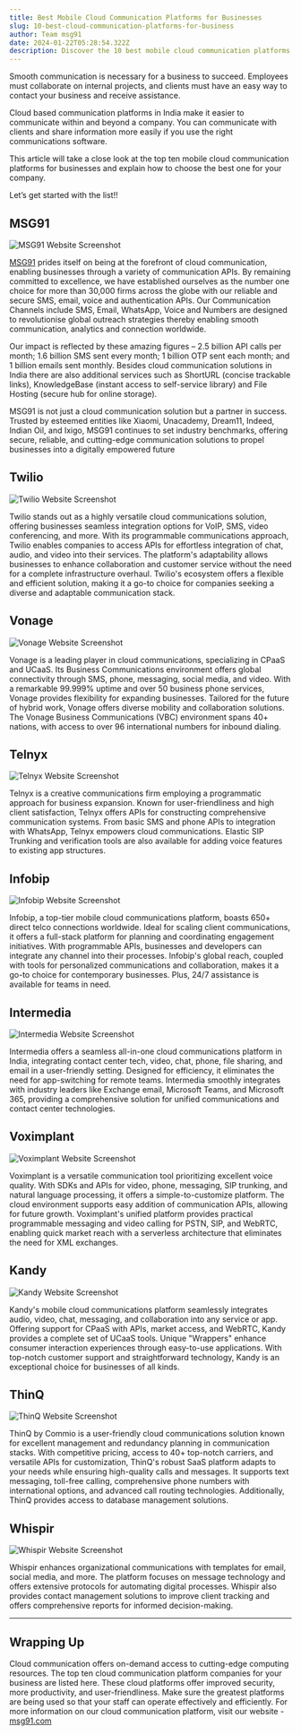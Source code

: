 ```yaml
---
title: Best Mobile Cloud Communication Platforms for Businesses
slug: 10-best-cloud-communication-platforms-for-business
author: Team msg91
date: 2024-01-22T05:28:54.322Z
description: Discover the 10 best mobile cloud communication platforms to enhance business messaging, calling, and customer engagement in 2025.
---
```


Smooth communication is necessary for a business to succeed. Employees must collaborate on internal projects, and clients must have an easy way to contact your business and receive assistance.

Cloud based communication platforms in India make it easier to communicate within and beyond a company. You can communicate with clients and share information more easily if you use the right communications software.

This article will take a close look at the top ten mobile cloud communication platforms for businesses and explain how to choose the best one for your company.

Let’s get started with the list!!

## **MSG91**

![MSG91 Website Screenshot](/assets/blogs/msg91_website.png)

[MSG91](https://msg91.com/) prides itself on being at the forefront of cloud communication, enabling businesses through a variety of communication APIs. By remaining committed to excellence, we have established ourselves as the number one choice for more than 30,000 firms across the globe with our reliable and secure SMS, email, voice and authentication APIs. Our Communication Channels include SMS, Email, WhatsApp, Voice and Numbers are designed to revolutionise global outreach strategies thereby enabling smooth communication, analytics and connection worldwide.

Our impact is reflected by these amazing figures – 2.5 billion API calls per month; 1.6 billion SMS sent every month; 1 billion OTP sent each month; and 1 billion emails sent monthly. Besides cloud communication solutions in India there are also additional services such as ShortURL (concise trackable links), KnowledgeBase (instant access to self-service library) and File Hosting (secure hub for online storage).

MSG91 is not just a cloud communication solution but a partner in success. Trusted by esteemed entities like Xiaomi, Unacademy, Dream11, Indeed, Indian Oil, and Ixigo, MSG91 continues to set industry benchmarks, offering secure, reliable, and cutting-edge communication solutions to propel businesses into a digitally empowered future

## **Twilio**

![Twilio Website Screenshot](/assets/blogs/twilio_website.png)

Twilio stands out as a highly versatile cloud communications solution, offering businesses seamless integration options for VoIP, SMS, video conferencing, and more. With its programmable communications approach, Twilio enables companies to access APIs for effortless integration of chat, audio, and video into their services. The platform's adaptability allows businesses to enhance collaboration and customer service without the need for a complete infrastructure overhaul. Twilio's ecosystem offers a flexible and efficient solution, making it a go-to choice for companies seeking a diverse and adaptable communication stack.

## **Vonage**

![Vonage Website Screenshot](/assets/blogs/vonage_website.png)

Vonage is a leading player in cloud communications, specializing in CPaaS and UCaaS. Its Business Communications environment offers global connectivity through SMS, phone, messaging, social media, and video. With a remarkable 99.999% uptime and over 50 business phone services, Vonage provides flexibility for expanding businesses. Tailored for the future of hybrid work, Vonage offers diverse mobility and collaboration solutions. The Vonage Business Communications (VBC) environment spans 40+ nations, with access to over 96 international numbers for inbound dialing.

## **Telnyx**

![Telnyx Website Screenshot](/assets/blogs/telnyx_website.png)

Telnyx is a creative communications firm employing a programmatic approach for business expansion. Known for user-friendliness and high client satisfaction, Telnyx offers APIs for constructing comprehensive communication systems. From basic SMS and phone APIs to integration with WhatsApp, Telnyx empowers cloud communications. Elastic SIP Trunking and verification tools are also available for adding voice features to existing app structures.

## **Infobip**

![Infobip Website Screenshot](/assets/blogs/infobip_website.png)

Infobip, a top-tier mobile cloud communications platform, boasts 650+ direct telco connections worldwide. Ideal for scaling client communications, it offers a full-stack platform for planning and coordinating engagement initiatives. With programmable APIs, businesses and developers can integrate any channel into their processes. Infobip's global reach, coupled with tools for personalized communications and collaboration, makes it a go-to choice for contemporary businesses. Plus, 24/7 assistance is available for teams in need.

## **Intermedia**

![Intermedia Website Screenshot](/assets/blogs/intermedia_website.png)

Intermedia offers a seamless all-in-one cloud communications platform in India, integrating contact center tech, video, chat, phone, file sharing, and email in a user-friendly setting. Designed for efficiency, it eliminates the need for app-switching for remote teams. Intermedia smoothly integrates with industry leaders like Exchange email, Microsoft Teams, and Microsoft 365, providing a comprehensive solution for unified communications and contact center technologies.

## **Voximplant**

![Voximplant Website Screenshot](/assets/blogs/voximplant_website.png)

Voximplant is a versatile communication tool prioritizing excellent voice quality. With SDKs and APIs for video, phone, messaging, SIP trunking, and natural language processing, it offers a simple-to-customize platform. The cloud environment supports easy addition of communication APIs, allowing for future growth. Voximplant's unified platform provides practical programmable messaging and video calling for PSTN, SIP, and WebRTC, enabling quick market reach with a serverless architecture that eliminates the need for XML exchanges.

## **Kandy**

![Kandy Website Screenshot](/assets/blogs/kandy_website.png)

Kandy's mobile cloud communications platform seamlessly integrates audio, video, chat, messaging, and collaboration into any service or app. Offering support for CPaaS with APIs, market access, and WebRTC, Kandy provides a complete set of UCaaS tools. Unique "Wrappers" enhance consumer interaction experiences through easy-to-use applications. With top-notch customer support and straightforward technology, Kandy is an exceptional choice for businesses of all kinds.

## **ThinQ**

![ThinQ Website Screenshot](/assets/blogs/ecommio_website.png)

ThinQ by Commio is a user-friendly cloud communications solution known for excellent management and redundancy planning in communication stacks. With competitive pricing, access to 40+ top-notch carriers, and versatile APIs for customization, ThinQ's robust SaaS platform adapts to your needs while ensuring high-quality calls and messages. It supports text messaging, toll-free calling, comprehensive phone numbers with international options, and advanced call routing technologies. Additionally, ThinQ provides access to database management solutions.

## **Whispir** 

![Whispir Website Screenshot](/assets/blogs/whispir_website.png)

Whispir enhances organizational communications with templates for email, social media, and more. The platform focuses on message technology and offers extensive protocols for automating digital processes. Whispir also provides contact management solutions to improve client tracking and offers comprehensive reports for informed decision-making.

---

## **Wrapping Up**

Cloud communication offers on-demand access to cutting-edge computing resources. The top ten cloud communication platform companies for your business are listed here. These cloud platforms offer improved security, more productivity, and user-friendliness. Make sure the greatest platforms are being used so that your staff can operate effectively and efficiently. For more information on our cloud communication platform, visit our website - [msg91.com](https://msg91.com/)
